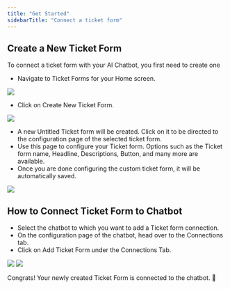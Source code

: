 ```yaml
---
title: "Get Started"
sidebarTitle: "Connect a ticket form"
---
```


## Create a New Ticket Form

To connect a ticket form with your AI Chatbot, you first need to create one

- Navigate to Ticket Forms for your Home screen.

<Frame>
  <img src="images/Home_1.jpg" />
</Frame>

- Click on Create New Ticket Form.

<Frame>
  <img src="images/Ticket Form.jpg" />
</Frame>

- A new Untitled Ticket form will be created. Click on it to be directed to the configuration page of the selected ticket form.
- Use this page to configure your Ticket form. Options such as the Ticket form name, Headline, Descriptions, Button, and many more are available.
- Once you are done configuring the custom ticket form, it will be automatically saved.

<Frame>
  <img src="images/Interface.jpg" />
</Frame>

## How to Connect Ticket Form to Chatbot
- Select the chatbot to which you want to add a Ticket form connection.
- On the configuration page of the chatbot, head over to the Connections tab.
- Click on Add Ticket Form under the Connections Tab.

<Frame>
  <img src="images/Add_Knowled.jpg" />
</Frame>

<Frame>
  <img src="images/Knowledge_1.jpg" />
</Frame>

<Check>Congrats! Your newly created Ticket Form is connected to the chatbot. 🥳</Check>